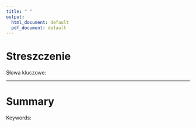 ```yaml
---
title: " "
output: 
  html_document: default
  pdf_document: default
---
```


# Streszczenie {-}


Słowa kluczowe:


----------------------------------------------------

# Summary {-}


Keywords: